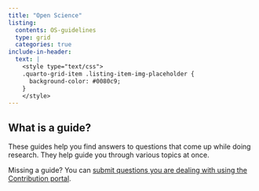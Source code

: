 ```yaml
---
title: "Open Science"
listing:
  contents: OS-guidelines
  type: grid
  categories: true
include-in-header:
  text: |
    <style type="text/css">
    .quarto-grid-item .listing-item-img-placeholder {
      background-color: #0080c9;
    }
    </style>
---
```


::: {.callout-tip}

## What is a guide?

These guides help you find answers to questions that come up while doing research. They help guide you through various topics at once.

Missing a guide? You can [submit questions you are dealing with using the Contribution portal](https://ez-github-contributor.netlify.app/).
:::
